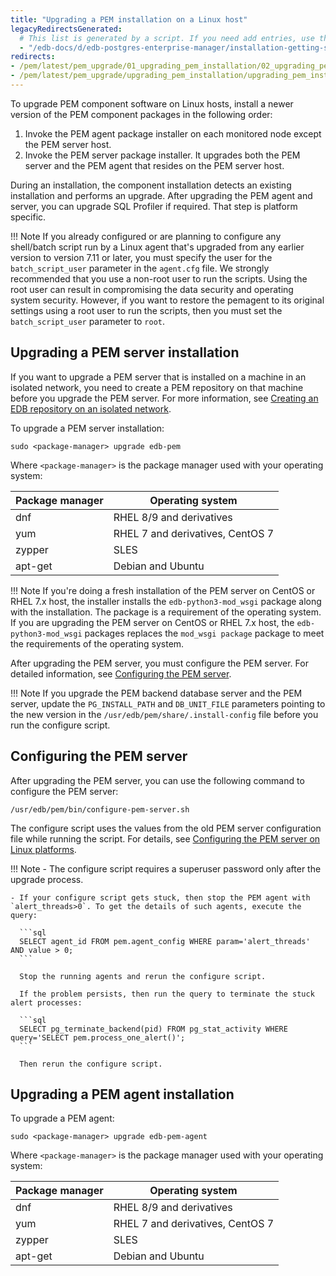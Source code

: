 ```yaml
---
title: "Upgrading a PEM installation on a Linux host"
legacyRedirectsGenerated:
  # This list is generated by a script. If you need add entries, use the `legacyRedirects` key.
  - "/edb-docs/d/edb-postgres-enterprise-manager/installation-getting-started/upgrade-migration-guide/8.0/upgrading_pem_installation_linux_rpm.html"
redirects:
- /pem/latest/pem_upgrade/01_upgrading_pem_installation/02_upgrading_pem_installation_linux_rpm/
- /pem/latest/pem_upgrade/upgrading_pem_installation/upgrading_pem_installation_linux_rpm/
---
```


To upgrade PEM component software on Linux hosts, install a newer version of the PEM component packages in the following order:

1.  Invoke the PEM agent package installer on each monitored node except the PEM server host.
2.  Invoke the PEM server package installer. It upgrades both the PEM server and the PEM agent that resides on the PEM server host.

During an installation, the component installation detects an existing installation and performs an upgrade. After upgrading the PEM agent and server, you can upgrade SQL Profiler if required. That step is platform specific.

!!! Note
    If you already configured or are planning to configure any shell/batch script run by a Linux agent that's upgraded from any earlier version to version 7.11 or later, you must specify the user for the `batch_script_user` parameter in the `agent.cfg` file. We strongly recommended that you use a non-root user to run the scripts. Using the root user can result in compromising the data security and operating system security. However, if you want to restore the pemagent to its original settings using a root user to run the scripts, then you must set the `batch_script_user` parameter to `root`.


## Upgrading a PEM server installation

If you want to upgrade a PEM server that is installed on a machine in an isolated network, you need to create a PEM repository on that machine before you upgrade the PEM server. For more information, see [Creating an EDB repository
on an isolated network](../../installing/creating_pem_repository_in_isolated_network/).

To upgrade a PEM server installation:

```shell
sudo <package-manager> upgrade edb-pem
```

Where `<package-manager>` is the package manager used with your operating system:

  | Package manager |        Operating system          |
  | --------------- | -------------------------------- |
  | dnf             | RHEL 8/9 and derivatives         |
  | yum             | RHEL 7 and derivatives, CentOS 7 |
  | zypper          | SLES                             |
  | apt-get         | Debian and Ubuntu                |


!!! Note
    If you're doing a fresh installation of the PEM server on CentOS or RHEL 7.x host, the installer installs the `edb-python3-mod_wsgi` package along with the installation. The package is a requirement of the operating system. If you are upgrading the PEM server on CentOS or RHEL 7.x host, the `edb-python3-mod_wsgi` packages replaces the `mod_wsgi package`  package to meet the requirements of the operating system.

After upgrading the PEM server, you must configure the PEM server. For detailed information, see [Configuring the PEM server](#configuring-the-pem-server).

!!! Note
    If you upgrade the PEM backend database server and the PEM server, update the `PG_INSTALL_PATH` and `DB_UNIT_FILE` parameters pointing to the new version in the `/usr/edb/pem/share/.install-config` file before you run the configure script.

## Configuring the PEM server

After upgrading the PEM server, you can use the following command to configure the PEM server:

```shell
/usr/edb/pem/bin/configure-pem-server.sh
```

The configure script uses the values from the old PEM server configuration file while running the script. For details, see [Configuring the PEM server on Linux platforms](/pem/latest/installing/configuring_the_pem_server_on_linux/).

!!! Note
    - The configure script requires a superuser password only after the upgrade process.

    - If your configure script gets stuck, then stop the PEM agent with `alert_threads>0`. To get the details of such agents, execute the query:

      ```sql
      SELECT agent_id FROM pem.agent_config WHERE param='alert_threads' AND value > 0;
      ```

      Stop the running agents and rerun the configure script.

      If the problem persists, then run the query to terminate the stuck alert processes:

      ```sql
      SELECT pg_terminate_backend(pid) FROM pg_stat_activity WHERE query='SELECT pem.process_one_alert()';
      ```

      Then rerun the configure script.

## Upgrading a PEM agent installation

To upgrade a PEM agent:

```shell
sudo <package-manager> upgrade edb-pem-agent
```

Where `<package-manager>` is the package manager used with your operating system:

  | Package manager |        Operating system          |
  | --------------- | -------------------------------- |
  | dnf             | RHEL 8/9 and derivatives         |
  | yum             | RHEL 7 and derivatives, CentOS 7 |
  | zypper          | SLES                             |
  | apt-get         | Debian and Ubuntu                |

